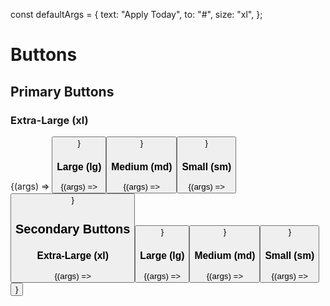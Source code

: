 
const defaultArgs = {
  text: "Apply Today",
  to: "#",
  size: "xl",
};

<Meta title="Buttons/On Light BG" component={Button} />

# Buttons

## Primary Buttons

### Extra-Large (xl)

<Canvas>
  <Story name="Primary XL" args={{ ...defaultArgs, size: "xl" }}>
    {(args) => <Button {...args} />}
  </Story>
</Canvas>

### Large (lg)

<Canvas>
  <Story name="Primary LG" args={{ ...defaultArgs, size: "lg" }}>
    {(args) => <Button {...args} />}
  </Story>
</Canvas>

### Medium (md)

<Canvas>
  <Story name="Primary MD" args={{ ...defaultArgs, size: "md" }}>
    {(args) => <Button {...args} />}
  </Story>
</Canvas>

### Small (sm)

<Canvas>
  <Story name="Primary SM" args={{ ...defaultArgs, size: "sm" }}>
    {(args) => <Button {...args} />}
  </Story>
</Canvas>

## Secondary Buttons

### Extra-Large (xl)

<Canvas>
  <Story name="Secondary XL" args={{ ...defaultArgs, size: "xl", secondary: true }}>
    {(args) => <Button {...args} />}
  </Story>
</Canvas>

### Large (lg)

<Canvas>
  <Story name="Secondary LG" args={{ ...defaultArgs, size: "lg", secondary: true }}>
    {(args) => <Button {...args} />}
  </Story>
</Canvas>

### Medium (md)

<Canvas>
  <Story name="Secondary MD" args={{ ...defaultArgs, size: "md", secondary: true }}>
    {(args) => <Button {...args} />}
  </Story>
</Canvas>

### Small (sm)

<Canvas>
  <Story name="Secondary SM" args={{ ...defaultArgs, size: "sm", secondary: true }}>
    {(args) => <Button {...args} />}
  </Story>
</Canvas>
